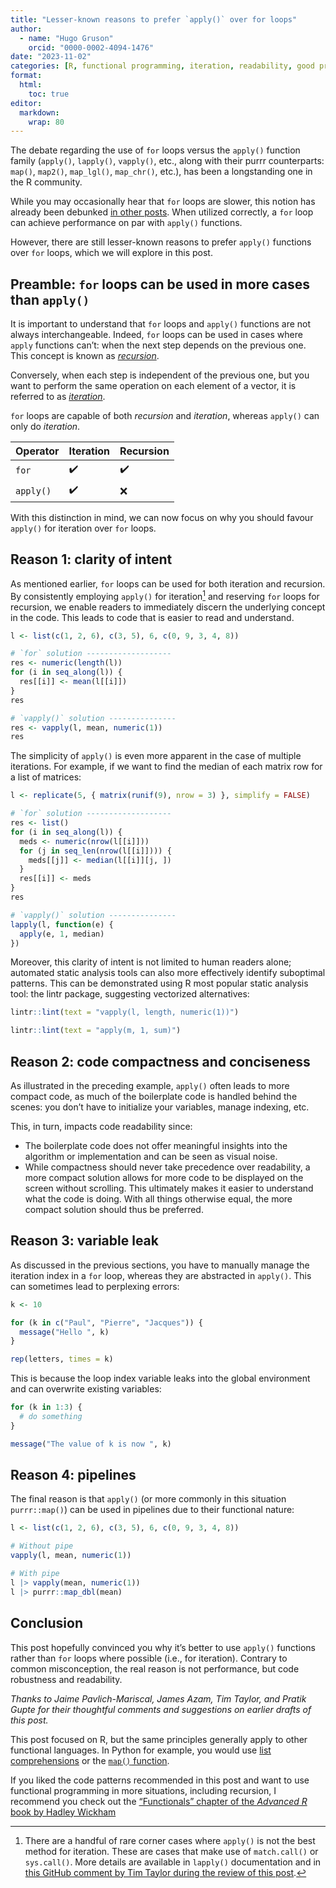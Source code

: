 ```yaml
---
title: "Lesser-known reasons to prefer `apply()` over for loops"
author:
  - name: "Hugo Gruson"
    orcid: "0000-0002-4094-1476"
date: "2023-11-02"
categories: [R, functional programming, iteration, readability, good practices]
format:
  html: 
    toc: true
editor: 
  markdown: 
    wrap: 80
---
```


The debate regarding the use of `for` loops versus the `apply()` function family
(`apply()`, `lapply()`, `vapply()`, etc., along with their purrr counterparts:
`map()`, `map2()`, `map_lgl()`, `map_chr()`, etc.), has been a longstanding one
in the R community.

While you may occasionally hear that `for` loops are slower, this notion has
already been debunked [in other
posts](https://privefl.github.io/blog/why-loops-are-slow-in-r/). When utilized
correctly, a `for` loop can achieve performance on par with `apply()` functions.

However, there are still lesser-known reasons to prefer `apply()` functions over
`for` loops, which we will explore in this post.

## Preamble: `for` loops can be used in more cases than `apply()`

It is important to understand that `for` loops and `apply()` functions are not
always interchangeable. Indeed, `for` loops can be used in cases where `apply`
functions can't: when the next step depends on the previous one. This concept is
known as [*recursion*](https://en.wikipedia.org/wiki/Recursion).

Conversely, when each step is independent of the previous one, but you want to
perform the same operation on each element of a vector, it is referred to as
[*iteration*](https://en.wikipedia.org/wiki/Iteration).

`for` loops are capable of both *recursion* and *iteration*, whereas `apply()`
can only do *iteration*.

| Operator  | Iteration | Recursion |
|-----------|-----------|-----------|
| `for`     | ✔️        | ✔️        |
| `apply()` | ✔️        | ❌        |

With this distinction in mind, we can now focus on why you should favour
`apply()` for iteration over `for` loops.

## Reason 1: clarity of intent

As mentioned earlier, `for` loops can be used for both iteration and recursion.
By consistently employing `apply()` for iteration[^caveat] and reserving `for` loops for
recursion, we enable readers to immediately discern the underlying concept in
the code. This leads to code that is easier to read and understand.

[^caveat]: There are a handful of rare corner cases where `apply()` is not the best method for iteration. These are cases that make use of `match.call()` or `sys.call()`. More details are available in `lapply()` documentation and in [this GitHub comment by Tim Taylor during the review of this post](https://github.com/epiverse-trace/epiverse-trace.github.io/pull/125#issuecomment-1775929451).

```r
l <- list(c(1, 2, 6), c(3, 5), 6, c(0, 9, 3, 4, 8))

# `for` solution -------------------
res <- numeric(length(l))
for (i in seq_along(l)) {
  res[[i]] <- mean(l[[i]])
}
res

# `vapply()` solution ---------------
res <- vapply(l, mean, numeric(1))
res
```

The simplicity of `apply()` is even more apparent in the case of multiple iterations. For example, if we want to find the median of each matrix row for a list of matrices:

```r
l <- replicate(5, { matrix(runif(9), nrow = 3) }, simplify = FALSE)

# `for` solution -------------------
res <- list()
for (i in seq_along(l)) {
  meds <- numeric(nrow(l[[i]]))
  for (j in seq_len(nrow(l[[i]]))) {
    meds[[j]] <- median(l[[i]][j, ])
  }
  res[[i]] <- meds
}
res

# `vapply()` solution ---------------
lapply(l, function(e) {
  apply(e, 1, median)
})
```

Moreover, this clarity of intent is not limited to human readers alone;
automated static analysis tools can also more effectively identify suboptimal
patterns. This can be demonstrated using R most popular static analysis tool:
the lintr package, suggesting vectorized alternatives:

```r
lintr::lint(text = "vapply(l, length, numeric(1))")

lintr::lint(text = "apply(m, 1, sum)")
```

## Reason 2: code compactness and conciseness

As illustrated in the preceding example, `apply()` often leads to more compact
code, as much of the boilerplate code is handled behind the scenes: you don't
have to initialize your variables, manage indexing, etc.

This, in turn, impacts code readability since:

- The boilerplate code does not offer meaningful insights into the algorithm or
  implementation and can be seen as visual noise.
- While compactness should never take precedence over readability, a more
  compact solution allows for more code to be displayed on the screen without
  scrolling. This ultimately makes it easier to understand what the code is
  doing. With all things otherwise equal, the more compact solution should thus
  be preferred.

## Reason 3: variable leak

As discussed in the previous sections, you have to manually manage the iteration
index in a `for` loop, whereas they are abstracted in `apply()`. This can
sometimes lead to perplexing errors:

```r
k <- 10

for (k in c("Paul", "Pierre", "Jacques")) {
  message("Hello ", k)
}

rep(letters, times = k)
```

This is because the loop index variable leaks into the global environment and
can overwrite existing variables:

```r
for (k in 1:3) {
  # do something
}

message("The value of k is now ", k)
```

## Reason 4: pipelines

The final reason is that `apply()` (or more commonly in this situation
`purrr::map()`) can be used in pipelines due to their functional nature:

```r
l <- list(c(1, 2, 6), c(3, 5), 6, c(0, 9, 3, 4, 8))

# Without pipe
vapply(l, mean, numeric(1))

# With pipe
l |> vapply(mean, numeric(1))
l |> purrr::map_dbl(mean)
```

## Conclusion

This post hopefully convinced you why it's better to use `apply()` functions
rather than `for` loops where possible (i.e., for iteration). Contrary to common
misconception, the real reason is not performance, but code robustness and
readability.

*Thanks to Jaime Pavlich-Mariscal, James Azam, Tim Taylor, and Pratik Gupte for
their thoughtful comments and suggestions on earlier drafts of this post.*

::: {.callout-tip title="Beyond R"}

This post focused on R, but the same principles generally apply to other
functional languages. In Python for example, you would use [list
comprehensions](https://www.w3schools.com/python/python_lists_comprehension.asp)
or the [`map()` function](https://www.w3schools.com/python/ref_func_map.asp).

:::

::: {.callout-tip title="Further reading"}

If you liked the code patterns recommended in this post and want to use functional programming in more situations, including recursion, I recommend you check out the ["Functionals" chapter of the *Advanced R* book by Hadley Wickham](https://adv-r.hadley.nz/functionals.html#functionals)

:::
